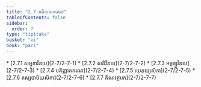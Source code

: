 ```yaml
---
title: "2.7 អធិករណសមថ"
tableOfContents: false
sidebar:
  order: 7
type: "tipitaka"
basket: "vi"
book: "paci"
---
```



<DynamicBreadcrumb />



<TableOfContents book="paci" section="2.7">
* [2.7.1 សម្មុខាវិនយ](2-7/2-7-1)
* [2.7.2 សតិវិនយ](2-7/2-7-2)
* [2.7.3 អមូឡ្ហវិនយ](2-7/2-7-3)
* [2.7.4 បតិញ្ញាតករណ](2-7/2-7-4)
* [2.7.5 យេភុយ្យសិកា](2-7/2-7-5)
* [2.7.6 តស្សបាបិយសិកា](2-7/2-7-6)
* [2.7.7 តិណវត្ថារក](2-7/2-7-7)
</TableOfContents>